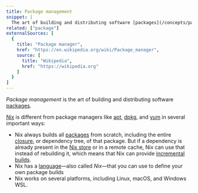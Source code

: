 ```yaml
---
title: Package management
snippet: |
  The art of building and distributing software [packages](/concepts/package)
related: ["package"]
externalSources: [
  {
    title: "Package manager",
    href: "https://en.wikipedia.org/wiki/Package_manager",
    source: [
      title: "Wikipedia",
      href: "https://wikipedia.org"
    ]
  }
]
---
```


*Package management* is the art of building and distributing software [packages].

[Nix] is different from package managers like [apt], [dpkg], and [yum] in several important ways:

* Nix always builds all [packages] from scratch, including the entire [closure], or dependency tree, of that package.
  But if a dependency is already present in the [Nix store][store] or in a remote cache, Nix can use that instead of rebuilding it, which means that Nix can provide [incremental builds][incremental].
* Nix has a [language]&mdash;also called *Nix*&mdash;that you can use to define your own package builds
* Nix works on several platforms, including Linux, macOS, and Windows WSL.

[apt]: TODO
[closure]: /concepts/closure
[dpkg]: TODO
[incremental]: /concepts/incremental-builds
[language]: /concepts/nix-language
[nix]: /concepts/nix
[packages]: /concepts/package
[store]: /concepts/nix-store
[yum]: TODO
